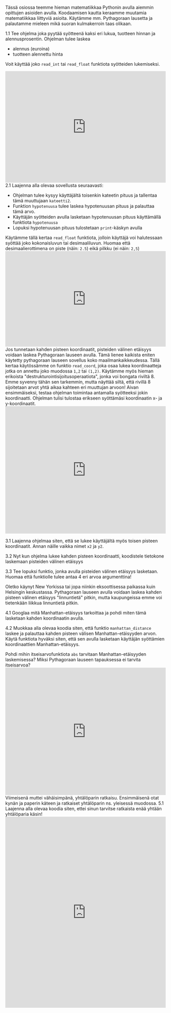 Tässä osiossa teemme hieman matematiikkaa Pythonin avulla aiemmin opittujen asioiden avulla. Koodaamisen kautta keraamme muutamia matematiikkaa liittyviä asioita. Käytämme
mm. Pythagoraan lausetta ja palautamme mieleen mikä suoran kulmakerroin taas olikaan.

<Segment title="1. Alennettu hinta">
<Task>1.1</Task>
Tee ohjelma joka pyytää syötteenä kaksi eri lukua, tuotteen hinnan ja alennusprosentin. Ohjelman tulee laskea

* alennus (euroina)
* tuotteen alennettu hinta

Voit käyttää joko <code>read_int</code> tai <code>read_float</code> funktiota syötteiden lukemiseksi.
<iframe src="https://trinket.io/embed/python3/97e8e92056?runOption=run" width="100%" height="350" frameborder="0" marginwidth="0" marginheight="0" allowfullscreen></iframe>

</Segment>

<Segment title="2. Pythagoraan lause">
<Task>2.1</Task>
Laajenna alla olevaa sovellusta seuraavasti:


* Ohjelman tulee kysyy käyttäjältä toisenkin kateetin pituus ja tallentaa tämä muuttujaan <code>kateetti2</code>.
* Funktion <code>hypotenuusa</code> tulee laskea hypotenuusan pituus ja palauttaa tämä arvo.
* Käyttäjän syötteiden avulla lasketaan hypotenuusan pituus käyttämällä funktiota <code>hypotenuusa</code>
* Lopuksi hypotenuusan pituus tulostetaan <code>print</code>-käskyn avulla 

<Obs>
Käytämme tällä kertaa <code>read_float</code> funktiota, jolloin käyttäjä voi halutessaan syöttää joko kokonaisluvun tai desimaaliluvun. Huomaa että
desimaalierottimena on piste (näin: <code>2.5</code>) eikä pilkku (ei näin: <code>2,5</code>)
</Obs>
<iframe src="https://trinket.io/embed/python3/f78f142beb?runOption=run" width="100%" height="300" frameborder="0" marginwidth="0" marginheight="0" allowfullscreen></iframe>
</Segment>

<Segment title="3. Kahden pisteen välinen etäisyys">
Jos tunnetaan kahden pisteen koordinaatit, pisteiden välinen etäisyys voidaan laskea Pythagoraan lauseen avulla. Tämä lienee kaikista eniten käytetty
pythagoraan lauseen sovellus koko maailmankaikkeudessa.
<Obs>
Tällä kertaa käytössämme on funktio <code>read_coord</code>, joka osaa lukea koordinaatteja jotka on annettu joko muodossa <code>1,2</code> tai <code>(1,2)</code>. Käytämme
myös hieman erikoista "destrukturointisijoitusoperaatiota", jonka voi bongata riviltä 8. Emme syvenny tähän sen tarkemmin, mutta näyttää siltä, että
rivillä 8 sijoitetaan arvot yhtä aikaa kahteen eri muuttujan arvoon!
</Obs>
Aivan ensimmäiseksi, testaa ohjelman toimintaa antamalla syötteeksi jokin koordinaatti. Ohjelman tulisi tulostaa erikseen syöttämäsi koordinaatin x- ja y-koordinaatit.
<iframe src="https://trinket.io/embed/python3/40bf843ca7?runOption=run" width="100%" height="400" frameborder="0" marginwidth="0" marginheight="0" allowfullscreen></iframe>

<Task>3.1</Task>
Laajenna ohjelmaa siten, että se lukee käyttäjältä myös toisen pisteen koordinaatit. Annan näille vaikka nimet <code>x2</code> ja <code>y2</code>.

<Task>3.2</Task>
Nyt kun ohjelma lukee kahden pisteen koordinaatti, koodistele tietokone laskemaan pisteiden välinen etäisyys

<Task>3.3</Task>
Tee lopuksi funktio, jonka avulla pisteiden välinen etäisyys lasketaan. Huomaa että funktiolle tulee antaa 4 eri arvoa argumenttina!
</Segment>

<Segment title="4. Manhattan-etäisyys">

Oletko käynyt New Yorkissa tai jopa niinkin eksoottisessa paikassa kuin Helsingin keskustassa. Pythagoraan lauseen avulla voidaan laskea kahden pisteen välinen etäisyys
"linnuntietä" pitkin, mutta kaupungeissa emme voi tietenkään liikkua linnuntietä pitkin.

<Task>4.1</Task>
Googlaa mitä Manhattan-etäisyys tarkoittaa ja pohdi miten tämä lasketaan kahden koordinaatin avulla.

<Task>4.2</Task>
Muokkaa alla olevaa koodia siten, että funktio <code>manhattan_distance</code> laskee ja palauttaa kahden pisteen välisen Manhattan-etäisyyden arvon. Käytä funktiota
hyväksi siten, että sen avulla lasketaan käyttäjän syöttämien koordinaattien Manhattan-etäisyys.


<Obs>
Pohdi mihin itseisarvofunktiota <code>abs</code> tarvitaan Manhattan-etäisyyden laskemisessa? Miksi Pythagoraan lauseen tapauksessa ei tarvita itseisarvoa?
</Obs>
<iframe src="https://trinket.io/embed/python3/640b2f64a1?runOption=run" width="100%" height="400" frameborder="0" marginwidth="0" marginheight="0" allowfullscreen></iframe>
</Segment>

<Segment title="*5. Yhtälöparin ratkaisu, Never Again!">
Viimeisenä muttei vähäisimpänä, yhtälöparin ratkaisu.  Ensimmäisenä otat kynän ja paperin käteen ja ratkaiset yhtälöparin ns. yleisessä muodossa.
<Task>5.1</Task>
Laajenna alla olevaa koodia siten, ettei sinun tarvitse ratkaista enää yhtään yhtälöparia käsin!
<iframe src="https://trinket.io/embed/python3/62e5a77638?runOption=run" width="100%" height="600" frameborder="0" marginwidth="0" marginheight="0" allowfullscreen></iframe>
</Segment>
